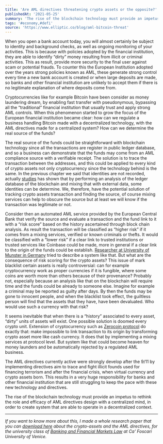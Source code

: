 ```yaml
---
title: 'Are AML directives threatening crypto assets or the opposite?'
publishedAt: '2021-05-25'
summary: 'The rise of the blockchain technology must provide an impetus to rethink the role and efficacy of the directives, and design them with a decentralized mind.'
tags: '#economy,#defi'
source: 'https://www.elliptic.co/blog/aml-bitcoin-threat'
---
```


When you open a bank account today, you will almost certainly be subject to identity and background checks, as well as ongoing monitoring of your activities. This is because with policies adopted by the financial institution, they are able to identify “dirty” money resulting from illicit or criminal activities. This as result, provide more security to the final user against scam or potential frauds. 
To counter this the European Institution adopted over the years strong policies known as AML, these generate strong control every time a new bank account is created or when large deposits are made, so banks and other financial institution are unlikely to accept them if there is no legitimate explanation of where deposits come from.

Cryptocurrencies like for example Bitcoin have been consider as money laundering dream, by enabling fast transfer with pseudonymous, bypassing all the “traditional” financial institution that usually trust and apply strong AML controls. When this phenomenon started to grow the focus of the European financial institution became clear: how can we regulate a business handling Bitcoin made with a decentralized technology, with the AML directives made for a centralized system? How can we determine the real source of the funds? 

The real source of the funds could be straightforward with blockchain technology since all the transactions are register in public ledger database, and so a business can demonstrate that the funds may come from an AML compliance source with a verifiable receipt. The solution is to trace the transaction between the addresses, and this could be applied to every kind of crypto assets not only cryptocurrency since the technology behind is the same. In the previous chapter we said that identities are not recorded, actually [studies](https://arxiv.org/abs/1107.4524) has shown that by performing an analysis of the ledger database of the blockchain and mixing that with external data, some identities can be determine. We, therefore, have the potential solution of tracking crypto assets transaction and finding the source, of course mixing services can help to obscure the source but at least we will know if the transaction was legitimate or not. 

Consider then an automated AML service provided by the European Central Bank that verify the source and evaluate a transaction and the fund link to it with a “risk score” based on the history ascertained through block chain analysis. As result the transaction will be classified as “higher risk” if it comes from a mixing services, verified or known criminals or thefts. It would be classified with a “lower risk” if a clear link to trusted institutions or trusted services like Coinbase could be made, more in general if a clear link to the origin of the funds could be establish. [Researcher at University of Munster in Germany](http://fc14.ifca.ai/bitcoin/papers/bitcoin14_submission_15.pdf) tried to describe a system like that.
But what are the consequence of risk scoring for the crypto assets? This issue of mark blacklist certain assets is really controversial: can for example cryptocurrency work as proper currencies if it is fungible, where some coins are worth more than others because of their provenance? Probably not, especially because an analysis like that on the blockchain will require time and the funds could be already to someone else. Imagine for example a criminal may be reported as guilty after days. By then the funds may be gone to innocent people, and when the blacklist took effect, the guiltless person will find that the assets that they have, have been devaluated. Who would use such a currency with that risk?

It seems inevitable that when there is a “history” associated to every asset, “dirty” units of assets will exist. One possible solution is doomed every crypto unit. Extension of cryptocurrency such as [Zerocoin protocol](http://zerocoin.org) do exactly that: make impossible to link transaction to its origin by transforming crypto asset more like cash currency. It does that by implementing a mixing services at protocol level. But system like that could become heaven for money launders and be automatically rejected by a regulated AML business.

The AML directives currently active were strongly develop after the 9/11 by implementing directives aim to trace and fight illicit founds used for financing terrorism and after the financial crisis, when virtual currency and crypto assets born. This results in a very huge responsibility for banks and other financial institution that are still struggling to keep the pace with these new technology and directives.

The rise of the blockchain technology must provide an impetus to rethink the role and efficacy of AML directives design with a centralized mind, in order to create system that are able to operate in a decentralized context.

<hr />

*If you want to know more about this, I made a whole research paper that you can [download here](/static/files/is-the-growth-of-crypto-assets-obscuring-the-aml-directives--research-paper-2021--filippo-benozzi.pdf) about the crypto-assets and the AML directives, for the university class of [Banking and Financial Markets Law](https://www.unive.it/data/insegnamento/259874) at Ca' Foscari University of Venice.*
